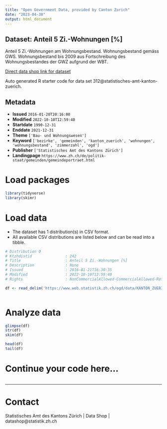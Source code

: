 ```yaml
---
title: "Open Government Data, provided by Canton Zurich"
date: "2023-04-30"
output: html_document
---
```


## Dataset: Anteil 5 Zi.-Wohnungen [%]

Anteil 5 Zi.-Wohnungen am Wohnungsbestand. Wohnungsbestand gemäss GWS. Wohnungsbestand bis 2009 aus Fortschreibung des Wohnungsbestandes der GWZ aufgrund der WBT.

[Direct data shop link for dataset](https://www.zh.ch/de/politik-staat/opendata.zhweb-noredirect.zhweb-cache.html#/datasets/312@statistisches-amt-kanton-zuerich)

Auto generated R starter code for data set 312@statistisches-amt-kanton-zuerich.

## Metadata

- **Issued** `2016-01-20T20:16:00`
- **Modified** `2022-10-10T12:59:40`
- **Startdate** `1990-12-31`
- **Enddate** `2021-12-31`
- **Theme** `['Bau- und Wohnungswesen']`
- **Keyword** `['bezirke', 'gemeinden', 'kanton_zuerich', 'wohnungen', 'wohnungsbestand', 'zimmerzahl', 'ogd']`
- **Publisher** `['Statistisches Amt des Kantons Zürich']`
- **Landingpage** `https://www.zh.ch/de/politik-staat/gemeinden/gemeindeportraet.html`


# Load packages

```r

library(tidyverse)
library(skimr)

```

# Load data

-   The dataset has 1 distribution(s) in CSV format.
-   All available CSV distributions are listed below and can be read into a tibble.

```r

# Distribution 0
# Ktzhdistid               : 242
# Title                    : Anteil 5 Zi.-Wohnungen [%]
# Description              : None
# Issued                   : 2016-01-21T16:30:35
# Modified                 : 2022-10-10T12:59:40
# Rights                   : NonCommercialAllowed-CommercialAllowed-ReferenceRequired

df <- read_delim('https://www.web.statistik.zh.ch/ogd/data/KANTON_ZUERICH_364.csv')



```

# Analyze data

```r

glimpse(df)
str(df)
skim(df)

head(df)
tail(df)

```

# Continue your code here...

```r

```

------------------------------------------------------------------------

# Contact

Statistisches Amt des Kantons Zürich | Data Shop | datashop@statistik.zh.ch
